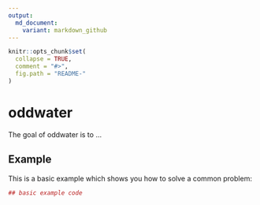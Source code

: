 ```yaml
---
output:
  md_document:
    variant: markdown_github
---
```


<!-- README.md is generated from README.Rmd. Please edit that file -->

```r
knitr::opts_chunk$set(
  collapse = TRUE,
  comment = "#>",
  fig.path = "README-"
)
```

# oddwater

The goal of oddwater is to ...

## Example

This is a basic example which shows you how to solve a common problem:

```r
## basic example code
```
